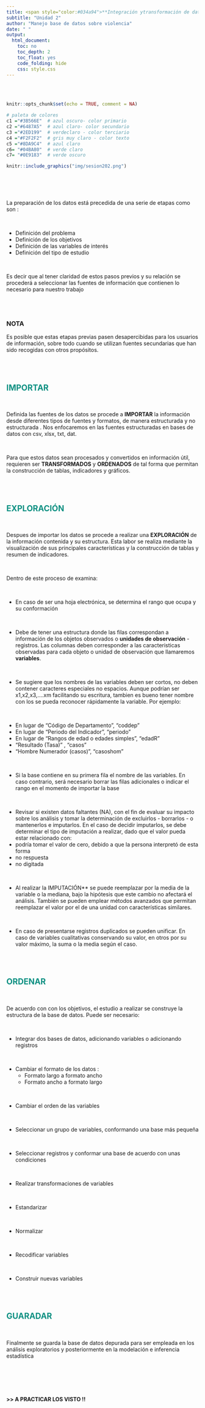 ```yaml
---
title: <span style="color:#034a94">**Integración ytransformación de datos**</span> 
subtitle: "Unidad 2"
author: "Manejo base de datos sobre violencia"
date: " "
output:
  html_document:
    toc: no
    toc_depth: 2
    toc_float: yes
    code_folding: hide
    css: style.css
---
```


<br/><br/>

```r
knitr::opts_chunk$set(echo = TRUE, comment = NA)

# paleta de colores
c1 ="#3B566E"  # azul oscuro- color primario 
c2 ="#6487A5"  # azul claro- color secundario
c3 ="#2ED199"  # verdeclaro - color terciario
c4 ="#F2F2F2"  # gris muy claro - color texto
c5 ="#8DA9C4"  # azul claro 
c6= "#04BA80"  # verde claro
c7= "#0E9183"  # verde oscuro
```



```r
knitr::include_graphics("img/sesion202.png")
```

</br></br></br>

La preparación de los datos está precedida de una serie de etapas como son :

</br>

* Definición del problema 
* Definición de los objetivos 
* Definición de las variables de interés
* Definición del tipo de estudio 

</br>

Es decir que al tener claridad de estos pasos previos y su relación se procederá a seleccionar las fuentes de información que contienen lo necesario para nuestro trabajo 

<br/></br>

<div class="content-box-green">
### **NOTA**

Es posible que estas etapas previas pasen desapercibidas para los usuarios de información, sobre todo cuando se utilizan fuentes secundarias que han sido recogidas con otros propósitos.

</div>

<br/><br/>


## <span style="color:#0E9183">**IMPORTAR**</span>

</br>

Definida las fuentes de los datos se procede a **IMPORTAR** la información desde diferentes tipos de fuentes y formatos, de manera estructurada y no estructurada . Nos enfocaremos en las fuentes estructuradas en bases de datos con csv, xlsx, txt, dat. 

</br>

Para que estos datos sean procesados y convertidos en información útil, requieren ser **TRANSFORMADOS** y **ORDENADOS** de tal forma que permitan la construcción de tablas, indicadores y gráficos.


<br/></br>

## <span style="color:#0E9183">**EXPLORACIÓN**</span>

</br>

Despues de importar los datos se procede a realizar una **EXPLORACIÓN** de la información contenida y su estructura.  Esta labor se realiza mediante la visualización de sus principales características y la construcción de tablas y resumen de indicadores.

</br>

Dentro de este proceso de examina:

</br>

* En caso de ser una hoja electrónica, se determina el rango que ocupa y su conformación

</br>

* Debe de tener una estructura donde las filas correspondan a información de los objetos observados o **unidades de observación** - registros. Las columnas deben corresponder a las caracteristicas observadas para cada objeto o unidad de observación que llamaremos **variables**.

</br>

* Se sugiere que los nombres de las variables deben ser cortos, no deben contener caracteres especiales no espacios. Aunque podrían ser x1,x2,x3,....xm facilitando su escritura, tambien es bueno tener nombre con los se pueda reconocer rápidamente la variable. Por ejemplo:  

</br>

  * En lugar de "Código de Departamento", "coddep"
  * En lugar de "Periodo del Indicador", "periodo"                  
  * En lugar de "Rangos de edad o edades simples", "edadR"
  * "Resultado (Tasa)" , "casos"
  * "Hombre Numerador (casos)", "casoshom"

</br>

* Si la base contiene en su primera fila el nombre de las variables. En caso contrario, será necesario borrar las filas adicionales o indicar el rango en el momento de importar la base

</br>

* Revisar si existen datos faltantes (NA), con el fin de evaluar su impacto sobre los análisis y tomar la determinación de excluirlos - borrarlos - o mantenerlos e imputarlos. En el caso de decidir imputarlos, se debe determinar el tipo de imputación a realizar, dado que el valor pueda estar relacionado con: 
* podría tomar el valor de cero, debido a que la persona interpretó de esta forma
* no respuesta
* no digitada

</br>

* Al realizar la IMPUTACIÓN**  se puede reemplazar por la media de la variable o la mediana, bajo la hipótesis que este cambio no afectará el análisis. También se pueden emplear métodos avanzados que permitan reemplazar el valor por el de una unidad con características similares.

</br>

* En caso de presentarse registros duplicados se pueden unificar. En caso de variables cualitativas conservando su valor, en otros por su valor máximo, la suma o la media según el caso.

</br></br>

## <span style="color:#0E9183">**ORDENAR**</span>

</br>

De acuerdo con con los objetivos, el estudio a realizar se construye la estructura de la base de datos. Puede ser necesario: 

</br>

* Integrar dos bases de datos, adicionando variables o adicionando registros

</br>

* Cambiar el formato de los datos :
  * Formato largo a formato ancho
  * Formato ancho a formato largo

</br>

* Cambiar el orden de las variables

</br>

* Seleccionar un grupo de variables, conformando una base más pequeña

</br>

* Seleccionar registros y conformar una base de acuerdo con unas condiciones

</br>

* Realizar transformaciones de variables

</br>

* Estandarizar

</br>

* Normalizar

</br>

* Recodificar variables

</br>

* Construir nuevas variables

<br/></br>

## <span style="color:#0E9183">**GUARADAR**</span>

</br>

Finalmente se guarda la base de datos depurada para ser empleada en los análisis exploratorios y posteriormente en la modelación e inferencia estadística


<br/></br><br/></br>

**>>    A PRACTICAR LOS VISTO  !!**




